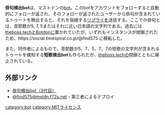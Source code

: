 {{Infobox software
| Name                = 俳句検出bot
<!-- | Image               = [[ファイル:Amaroq.jpg|120px|Amaroq]] -->
| Developer           = [[ておりあ]]
| SourceCode          = https://github.com/theoria24/FindHaiku4Mstdn
| Platform            = マストドンのbot
| ProgrammingLanguage = Ruby
| Launch              = 2018年1月29日
<!-- | Kifu                = [https://paypal.me/floofdog PayPal] -->
| License             = MITライセンス
| Web                 = https://social.timespiral.co.jp/@find575
}}'''俳句検出bot'''は、マストドンの[[bot]]。このbotをアカウントをフォローすると自動的にフォローが返され、そのフォローが返されたユーザーから俳句が含まれているトゥートを検出すると、それを指摘する[[リプライ]]を送信する。ここでの俳句とは、音節数が5, 7, 5またはそれに近い日本語の文字列である。過去には[[theboss.tech]]と[[Botdon]]に置かれていたが、いずれもインスタンスが閉鎖されたため、https://social.timespiral.co.jp/@find575 に移転した。

また、同作者によるもので、音節数が5、7、5、7、7の短歌の文字列が含まれるトゥートを検知する'''短歌検出bot'''も作られたが、[[theboss.tech]]の閉鎖とともに廃止されている。

==外部リンク==
* [https://social.timespiral.co.jp/@find575 俳句検出bot（3代目）]
* [https://mstdn.f72u.net/@find575 @find575@mstdn.f72u.net] - 第三者によるデプロイ

[[category:bot]]
[[category:MITライセンス]]
{{DEFAULTSORT:はいくけんしゆつbot}}